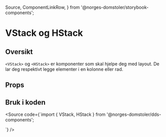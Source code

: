   Source,
  ComponentLinkRow,
} from '@norges-domstoler/storybook-components';

<Meta of={StackStories} />

# VStack og HStack

<ComponentLinkRow
  docsHref="https://design.domstol.no/987b33f71/p/8539cc-stack"
  githubHref="https://github.com/domstolene/designsystem/tree/main/packages/components/src/components/Stack"
/>

## Oversikt

`<VStack>` og `<HStack>` er komponenter som skal hjelpe deg med layout.
De lar deg respektivt legge elementer i en kolonne eller rad.

## Props

<Canvas of={StackStories.VStackDefault} />
<Controls of={StackStories.VStackDefault} />

## Bruk i koden

<Source
  code={`import { VStack, HStack } from '@norges-domstoler/dds-components';

<VStack gap="x1">
  <div />
  <div />
  <div />
</VStack>

<HStack justify="space-between">
  <div />
  <div />
  <div />
</HStack>
`} />
